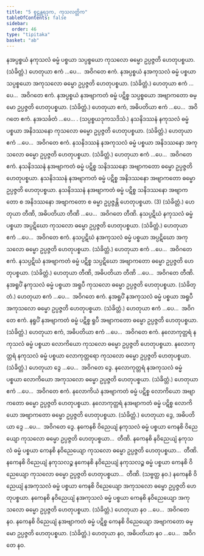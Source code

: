 ```yaml
---
title: "5 စူဠန္တရဒုက, ကုသလတ္တိက"
tableOfContents: false
sidebar:
  order: 46
type: "tipitaka"
basket: "ab"
---
```



<DynamicBreadcrumb />

<Division number="10">

<Paragraph number="23">
နအပ္ပစ္စယံ နကုသလံ ဓမ္မံ ပစ္စယာ သပ္ပစ္စယော ကုသလော ဓမ္မော ဥပ္ပဇ္ဇတိ ဟေတုပစ္စယာ. (သံခိတ္တံ.) ဟေတုယာ ဧကံ …ပေ…  အဝိဂတေ ဧကံ.
</Paragraph>

<Paragraph number="24">
နအပ္ပစ္စယံ နအကုသလံ ဓမ္မံ ပစ္စယာ သပ္ပစ္စယော အကုသလော ဓမ္မော ဥပ္ပဇ္ဇတိ ဟေတုပစ္စယာ. (သံခိတ္တံ.) ဟေတုယာ ဧကံ …ပေ…  အဝိဂတေ ဧကံ.
</Paragraph>

<Paragraph number="25">
နအပ္ပစ္စယံ နအဗျာကတံ ဓမ္မံ ပဋိစ္စ သပ္ပစ္စယော အဗျာကတော ဓမ္မော ဥပ္ပဇ္ဇတိ ဟေတုပစ္စယာ. (သံခိတ္တံ.) ဟေတုယာ ဧကံ, အဓိပတိယာ ဧကံ …ပေ…  အဝိဂတေ ဧကံ.
</Paragraph>

</Division>
<Division number="11">

<Paragraph number="26">
နအသင်္ခတံ …ပေ… . (သပ္ပစ္စယဒုကသဒိသံ.)
</Paragraph>

</Division>
<Division number="12">

<Paragraph number="27">
နသနိဒဿနံ နကုသလံ ဓမ္မံ ပစ္စယာ အနိဒဿနော ကုသလော ဓမ္မော ဥပ္ပဇ္ဇတိ ဟေတုပစ္စယာ. (သံခိတ္တံ.) ဟေတုယာ ဧကံ …ပေ…  အဝိဂတေ ဧကံ.
</Paragraph>

<Paragraph number="28">
နသနိဒဿနံ နအကုသလံ ဓမ္မံ ပစ္စယာ အနိဒဿနော အကုသလော ဓမ္မော ဥပ္ပဇ္ဇတိ ဟေတုပစ္စယာ. (သံခိတ္တံ.) ဟေတုယာ ဧကံ …ပေ…  အဝိဂတေ ဧကံ.
</Paragraph>

<Paragraph number="29">
နသနိဒဿနံ နအဗျာကတံ ဓမ္မံ ပဋိစ္စ သနိဒဿနော အဗျာကတော ဓမ္မော ဥပ္ပဇ္ဇတိ ဟေတုပစ္စယာ. နသနိဒဿနံ နအဗျာကတံ ဓမ္မံ ပဋိစ္စ အနိဒဿနော အဗျာကတော ဓမ္မော ဥပ္ပဇ္ဇတိ ဟေတုပစ္စယာ. နသနိဒဿနံ နအဗျာကတံ ဓမ္မံ ပဋိစ္စ သနိဒဿနော အဗျာကတော စ အနိဒဿနော အဗျာကတော စ ဓမ္မာ ဥပ္ပဇ္ဇန္တိ ဟေတုပစ္စယာ. (3) (သံခိတ္တံ.) ဟေတုယာ တီဏိ, အဓိပတိယာ တီဏိ …ပေ…  အဝိဂတေ တီဏိ.
</Paragraph>

</Division>
<Division number="13">

<Paragraph number="30">
နသပ္ပဋိဃံ နကုသလံ ဓမ္မံ ပစ္စယာ အပ္ပဋိဃော ကုသလော ဓမ္မော ဥပ္ပဇ္ဇတိ ဟေတုပစ္စယာ. (သံခိတ္တံ.) ဟေတုယာ ဧကံ …ပေ…  အဝိဂတေ ဧကံ.
</Paragraph>

<Paragraph number="31">
နသပ္ပဋိဃံ နအကုသလံ ဓမ္မံ ပစ္စယာ အပ္ပဋိဃော အကုသလော ဓမ္မော ဥပ္ပဇ္ဇတိ ဟေတုပစ္စယာ. (သံခိတ္တံ.) ဟေတုယာ ဧကံ …ပေ…  အဝိဂတေ ဧကံ.
</Paragraph>

<Paragraph number="32">
နသပ္ပဋိဃံ နအဗျာကတံ ဓမ္မံ ပဋိစ္စ သပ္ပဋိဃော အဗျာကတော ဓမ္မော ဥပ္ပဇ္ဇတိ ဟေတုပစ္စယာ. (သံခိတ္တံ.) ဟေတုယာ တီဏိ, အဓိပတိယာ တီဏိ …ပေ…  အဝိဂတေ တီဏိ.
</Paragraph>

</Division>
<Division number="14">

<Paragraph number="33">
နအရူပိံ နကုသလံ ဓမ္မံ ပစ္စယာ အရူပီ ကုသလော ဓမ္မော ဥပ္ပဇ္ဇတိ ဟေတုပစ္စယာ. (သံခိတ္တံ.) ဟေတုယာ ဧကံ …ပေ…  အဝိဂတေ ဧကံ.
</Paragraph>

<Paragraph number="34">
နအရူပိံ နအကုသလံ ဓမ္မံ ပစ္စယာ အရူပီ အကုသလော ဓမ္မော ဥပ္ပဇ္ဇတိ ဟေတုပစ္စယာ. (သံခိတ္တံ.) ဟေတုယာ ဧကံ …ပေ…  အဝိဂတေ ဧကံ.
</Paragraph>

<Paragraph number="35">
နရူပိံ နအဗျာကတံ ဓမ္မံ ပဋိစ္စ ရူပီ အဗျာကတော ဓမ္မော ဥပ္ပဇ္ဇတိ ဟေတုပစ္စယာ. (သံခိတ္တံ.) ဟေတုယာ ဧကံ, အဓိပတိယာ ဧကံ …ပေ…  အဝိဂတေ ဧကံ.
</Paragraph>

</Division>
<Division number="15">

<Paragraph number="36">
နလောကုတ္တရံ နကုသလံ ဓမ္မံ ပစ္စယာ လောကိယော ကုသလော ဓမ္မော ဥပ္ပဇ္ဇတိ ဟေတုပစ္စယာ. နလောကုတ္တရံ နကုသလံ ဓမ္မံ ပစ္စယာ လောကုတ္တရော ကုသလော ဓမ္မော ဥပ္ပဇ္ဇတိ ဟေတုပစ္စယာ. (သံခိတ္တံ.) ဟေတုယာ ဒွေ …ပေ…  အဝိဂတေ ဒွေ.
</Paragraph>

<Paragraph number="37">
နလောကုတ္တရံ နအကုသလံ ဓမ္မံ ပစ္စယာ လောကိယော အကုသလော ဓမ္မော ဥပ္ပဇ္ဇတိ ဟေတုပစ္စယာ. (သံခိတ္တံ.) ဟေတုယာ ဧကံ …ပေ…  အဝိဂတေ ဧကံ.
</Paragraph>

<Paragraph number="38">
နလောကိယံ နအဗျာကတံ ဓမ္မံ ပဋိစ္စ လောကိယော အဗျာကတော ဓမ္မော ဥပ္ပဇ္ဇတိ ဟေတုပစ္စယာ. နလောကုတ္တရံ နအဗျာကတံ ဓမ္မံ ပဋိစ္စ လောကိယော အဗျာကတော ဓမ္မော ဥပ္ပဇ္ဇတိ ဟေတုပစ္စယာ. (သံခိတ္တံ.) ဟေတုယာ ဒွေ, အဓိပတိယာ ဒွေ …ပေ…  အဝိဂတေ ဒွေ.
</Paragraph>

</Division>
<Division number="16">

<Paragraph number="39">
နကေနစိ ဝိညေယျံ နကုသလံ ဓမ္မံ ပစ္စယာ ကေနစိ ဝိညေယျော ကုသလော ဓမ္မော ဥပ္ပဇ္ဇတိ ဟေတုပစ္စယာ…  တီဏိ.
</Paragraph>

<Paragraph number="40">
နကေနစိ နဝိညေယျံ နကုသလံ ဓမ္မံ ပစ္စယာ ကေနစိ နဝိညေယျော ကုသလော ဓမ္မော ဥပ္ပဇ္ဇတိ ဟေတုပစ္စယာ…  တီဏိ.
</Paragraph>

<Paragraph number="41">
နကေနစိ ဝိညေယျံ နကုသလဉ္စ နကေနစိ နဝိညေယျံ နကုသလဉ္စ ဓမ္မံ ပစ္စယာ ကေနစိ ဝိညေယျော ကုသလော ဓမ္မော ဥပ္ပဇ္ဇတိ ဟေတုပစ္စယာ…  တီဏိ. (သဗ္ဗတ္ထ နဝ.)
</Paragraph>

<Paragraph number="42">
နကေနစိ ဝိညေယျံ နအကုသလံ ဓမ္မံ ပစ္စယာ ကေနစိ ဝိညေယျော အကုသလော ဓမ္မော ဥပ္ပဇ္ဇတိ ဟေတုပစ္စယာ. နကေနစိ နဝိညေယျံ နအကုသလံ ဓမ္မံ ပစ္စယာ ကေနစိ နဝိညေယျော အကုသလော ဓမ္မော ဥပ္ပဇ္ဇတိ ဟေတုပစ္စယာ. (သံခိတ္တံ.) ဟေတုယာ နဝ …ပေ…  အဝိဂတေ နဝ.
</Paragraph>

<Paragraph number="43">
နကေနစိ ဝိညေယျံ နအဗျာကတံ ဓမ္မံ ပဋိစ္စ ကေနစိ ဝိညေယျော အဗျာကတော ဓမ္မော ဥပ္ပဇ္ဇတိ ဟေတုပစ္စယာ. (သံခိတ္တံ.) ဟေတုယာ နဝ, အဓိပတိယာ နဝ …ပေ…  အဝိဂတေ နဝ.
</Paragraph>
</Division>